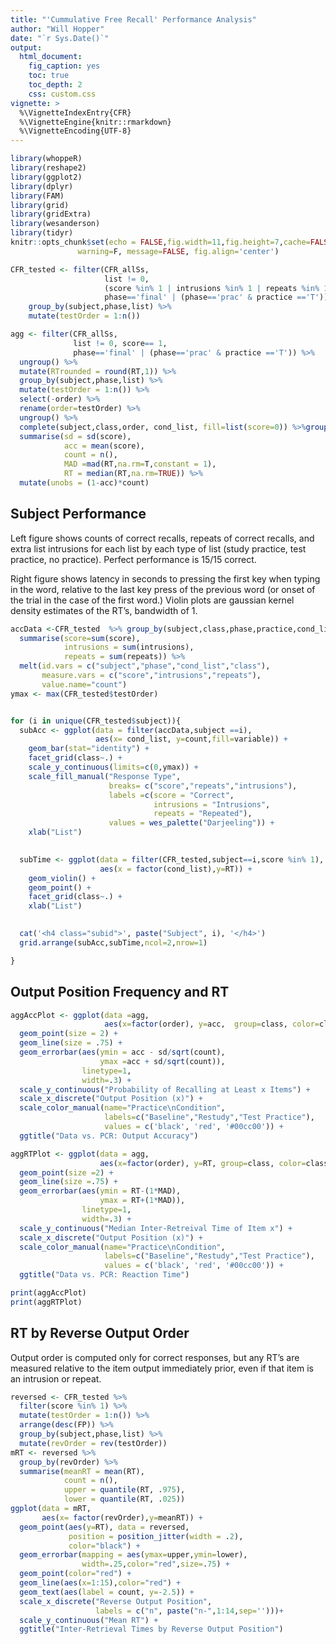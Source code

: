```yaml
---
title: "'Cummulative Free Recall' Performance Analysis"
author: "Will Hopper"
date: "`r Sys.Date()`"
output: 
  html_document:
    fig_caption: yes
    toc: true
    toc_depth: 2
    css: custom.css
vignette: >
  %\VignetteIndexEntry{CFR}
  %\VignetteEngine{knitr::rmarkdown}
  %\VignetteEncoding{UTF-8}
---
```

```r
library(whoppeR)
library(reshape2)
library(ggplot2)
library(dplyr)
library(FAM)
library(grid)
library(gridExtra)
library(wesanderson)
library(tidyr)
knitr::opts_chunk$set(echo = FALSE,fig.width=11,fig.height=7,cache=FALSE, 
               warning=F, message=FALSE, fig.align='center')
```

```r
CFR_tested <- filter(CFR_allSs,
                     list != 0, 
                     (score %in% 1 | intrusions %in% 1 | repeats %in% 1),
                     phase=='final' | (phase=='prac' & practice =='T')) %>%
    group_by(subject,phase,list) %>%
    mutate(testOrder = 1:n())

agg <- filter(CFR_allSs,
              list != 0, score== 1,
              phase=='final' | (phase=='prac' & practice =='T')) %>%
  ungroup() %>%
  mutate(RTrounded = round(RT,1)) %>%
  group_by(subject,phase,list) %>%
  mutate(testOrder = 1:n()) %>% 
  select(-order) %>%
  rename(order=testOrder) %>%
  ungroup() %>% 
  complete(subject,class,order, cond_list, fill=list(score=0)) %>%group_by(class,order) %>% 
  summarise(sd = sd(score),
            acc = mean(score),
            count = n(),
            MAD =mad(RT,na.rm=T,constant = 1),
            RT = median(RT,na.rm=TRUE)) %>% 
  mutate(unobs = (1-acc)*count)
```

## Subject Performance 
Left figure shows counts of correct recalls, repeats of correct recalls, and extra
list intrusions for each list by each type of list (study practice, test practice, no practice). Perfect performance is 15/15 correct. 

Right figure shows latency in seconds to pressing the first key when typing in the word, relative to the last key press of the previous word (or onset of the trial in the case of the first word.) Violin plots are gaussian kernel density estimates of the RT's, bandwidth of 1. 

```r
accData <-CFR_tested  %>% group_by(subject,class,phase,practice,cond_list) %>%
  summarise(score=sum(score),
            intrusions = sum(intrusions),
            repeats = sum(repeats)) %>%
  melt(id.vars = c("subject","phase","cond_list","class"),
       measure.vars = c("score","intrusions","repeats"),
       value.name="count")
ymax <- max(CFR_tested$testOrder)


for (i in unique(CFR_tested$subject)){
  subAcc <- ggplot(data = filter(accData,subject ==i),
                   aes(x= cond_list, y=count,fill=variable)) +
    geom_bar(stat="identity") +
    facet_grid(class~.) +
    scale_y_continuous(limits=c(0,ymax)) + 
    scale_fill_manual("Response Type",
                      breaks= c("score","repeats","intrusions"),
                      labels =c(score = "Correct",
                                intrusions = "Intrusions",
                                repeats = "Repeated"),
                      values = wes_palette("Darjeeling")) +
    xlab("List")
  

  subTime <- ggplot(data = filter(CFR_tested,subject==i,score %in% 1),
                    aes(x = factor(cond_list),y=RT)) +
    geom_violin() +
    geom_point() +
    facet_grid(class~.) +
    xlab("List")
    

  cat('<h4 class="subid">', paste("Subject", i), '</h4>')
  grid.arrange(subAcc,subTime,ncol=2,nrow=1)

}
```

## Output Position Frequency and RT
```r
aggAccPlot <- ggplot(data =agg,
                     aes(x=factor(order), y=acc,  group=class, color=class)) +
  geom_point(size = 2) +
  geom_line(size = .75) +
  geom_errorbar(aes(ymin = acc - sd/sqrt(count), 
                    ymax =acc + sd/sqrt(count)),
                linetype=1,
                width=.3) +   
  scale_y_continuous("Probability of Recalling at Least x Items") +  
  scale_x_discrete("Output Position (x)") + 
  scale_color_manual(name="Practice\nCondition",
                     labels=c("Baseline","Restudy","Test Practice"),
                     values = c('black', 'red', '#00cc00')) + 
  ggtitle("Data vs. PCR: Output Accuracy")

aggRTPlot <- ggplot(data = agg,
                    aes(x=factor(order), y=RT, group=class, color=class)) +
  geom_point(size =2) +
  geom_line(size =.75) +
  geom_errorbar(aes(ymin = RT-(1*MAD),
                    ymax = RT+(1*MAD)),
                linetype=1,
                width=.3) +  
  scale_y_continuous("Median Inter-Retreival Time of Item x") +
  scale_x_discrete("Output Position (x)") +
  scale_color_manual(name="Practice\nCondition",
                     labels=c("Baseline","Restudy","Test Practice"),
                     values = c('black', 'red', '#00cc00')) + 
  ggtitle("Data vs. PCR: Reaction Time")

print(aggAccPlot)
print(aggRTPlot)

```


## RT by Reverse Output Order

Output order is computed only for correct responses, but any RT's are measured relative 
to the item output immediately prior, even if that item is an intrusion or repeat.

```r
reversed <- CFR_tested %>% 
  filter(score %in% 1) %>% 
  mutate(testOrder = 1:n()) %>%
  arrange(desc(FP)) %>%
  group_by(subject,phase,list) %>%
  mutate(revOrder = rev(testOrder))
mRT <- reversed %>%
  group_by(revOrder) %>%
  summarise(meanRT = mean(RT),
            count = n(),
            upper = quantile(RT, .975),
            lower = quantile(RT, .025))
ggplot(data = mRT, 
       aes(x= factor(revOrder),y=meanRT)) +
  geom_point(aes(y=RT), data = reversed, 
             position = position_jitter(width = .2),
             color="black") + 
  geom_errorbar(mapping = aes(ymax=upper,ymin=lower),
                width=.25,color="red",size=.75) +
  geom_point(color="red") +
  geom_line(aes(x=1:15),color="red") + 
  geom_text(aes(label = count, y=-2.5)) +
  scale_x_discrete("Reverse Output Position",
                   labels = c("n", paste("n-",1:14,sep='')))+
  scale_y_continuous("Mean RT") +
  ggtitle("Inter-Retrieval Times by Reverse Output Position")

```

